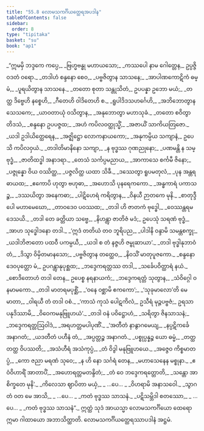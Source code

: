 ```yaml
---
title: "55.8 လောမသကင်္ဂိယတ္ထေရအပဒါန"
tableOfContents: false
sidebar:
  order: 8
type: "tipitaka"
basket: "su"
book: "ap1"
---
```



<DynamicBreadcrumb />

<Division number="225" book="ap1" e="ch" v="20" p="415">

<Paragraph number="7573" type="verses" book="ap1">
_“ဣမမှိ ဘဒ္ဒကေ ကပ္ပေ,_  
_ဗြဟ္မဗန္ဓု မဟာယသော;_  
_ကဿပေါ နာမ ဂေါတ္တေန,_  
ဥပ္ပဇ္ဇိ ဝဒတံ ဝရော._  

</Paragraph>

</Division>
<Division number="226" book="ap1" e="ch" v="20" p="415">

<Paragraph number="7574" type="verses" book="ap1">
_တဒါဟံ စန္ဒနော စေဝ,_  
_ပဗ္ဗဇိတွာန သာသနေ;_  
_အာပါဏကောဋိကံ ဓမ္မံ,_  
_ပူရယိတွာန သာသနေ._  

</Paragraph>

</Division>
<Division number="227" book="ap1" e="ch" v="20" p="415">

<Paragraph number="7575" type="verses" book="ap1">
_တတော စုတာ သန္တုသိတံ,_  
ဥပပန္နာ ဥဘော မယံ;_  
_တတ္ထ ဒိဗ္ဗေဟိ နစ္စေဟိ,_  
_ဂီတေဟိ ဝါဒိတေဟိ စ._  

</Paragraph>

</Division>
<Division number="228" book="ap1" e="ch" v="20" p="415">

<Paragraph number="7576" type="verses" book="ap1">
_ရူပါဒိဒသဟင်္ဂေဟိ,_  
_အဘိဘောတွာန သေသကေ;_  
_ယာဝတာယုံ ဝသိတွာန,_  
_အနုဘောတွာ မဟာသုခံ._  

</Paragraph>

</Division>
<Division number="229" book="ap1" e="ch" v="20" p="415">

<Paragraph number="7577" type="verses" book="ap1">
_တတော စဝိတွာ တိဒသံ,_  
_စန္ဒနော ဥပပဇ္ဇထ;_  
_အဟံ ကပိလဝတ္ထုသ္မိံ,_  
_အဇာယိံ သာကိယတြဇော._  

</Paragraph>

</Division>
<Division number="230" book="ap1" e="ch" v="20" p="416">

<Paragraph number="7578" type="verses" book="ap1">
_ယဒါ ဥဒါယိတ္ထေရေန,_  
_အဇ္ဈိဋ္ဌော လောကနာယကော;_  
_အနုကမ္ပိယ သကျာနံ,_  
ဥပေသိ ကပိလဝှယံ._  

</Paragraph>

</Division>
<Division number="231" book="ap1" e="ch" v="20" p="416">

<Paragraph number="7579" type="verses" book="ap1">
_တဒါတိမာနိနော သကျာ,_  
_န ဗုဒ္ဓဿ ဂုဏညုနော;_  
_ပဏမန္တိ န သမ္ဗုဒ္ဓံ,_  
_ဇာတိထဒ္ဓါ အနာဒရာ._  

</Paragraph>

</Division>
<Division number="232" book="ap1" e="ch" v="20" p="416">

<Paragraph number="7580" type="verses" book="ap1">
_တေသံ သင်္ကပ္ပမညာယ,_  
_အာကာသေ စင်္ကမီ ဇိနော;_  
_ပဇ္ဇုန္နော ဝိယ ဝဿိတ္ထ,_  
_ပဇ္ဇလိတ္ထ ယထာ သိခီ._  

</Paragraph>

</Division>
<Division number="233" book="ap1" e="ch" v="20" p="416">

<Paragraph number="7581" type="verses" book="ap1">
_ဒဿေတွာ ရူပမတုလံ,_  
_ပုန အန္တရဓာယထ;_  
_ဧကောပိ ဟုတွာ ဗဟုဓာ,_  
_အဟောသိ ပုနရေကကော._  

</Paragraph>

</Division>
<Division number="234" book="ap1" e="ch" v="20" p="416">

<Paragraph number="7582" type="verses" book="ap1">
_အန္ဓကာရံ ပကာသဉ္စ,_  
_ဒဿယိတွာ အနေကဓာ;_  
_ပါဋိဟေရံ ကရိတွာန,_  
_ဝိနယီ ဉာတကေ မုနိ._  

</Paragraph>

</Division>
<Division number="235" book="ap1" e="ch" v="20" p="416">

<Paragraph number="7583" type="verses" book="ap1">
_စာတုဒ္ဒီပေါ မဟာမေဃော,_  
_တာဝဒေဝ ပဝဿထ;_  
_တဒါ ဟိ ဇာတကံ ဗုဒ္ဓေါ,_  
_ဝေဿန္တရမဒေသယိ._  

</Paragraph>

</Division>
<Division number="236" book="ap1" e="ch" v="20" p="416">

<Paragraph number="7584" type="verses" book="ap1">
_တဒါ တေ ခတ္တိယာ သဗ္ဗေ,_  
_နိဟန္တွာ ဇာတိဇံ မဒံ;_  
ဥပေသုံ သရဏံ ဗုဒ္ဓံ,_  
_အာဟ သုဒ္ဓေါဒနော တဒါ._  

</Paragraph>

</Division>
<Division number="237" book="ap1" e="ch" v="20" p="416">

<Paragraph number="7585" type="verses" book="ap1">
_‘ဣဒံ တတိယံ တဝ ဘူရိပည,_  
_ပါဒါနိ ဝန္ဒာမိ သမန္တစက္ခု;_  
_ယဒါဘိဇာတော ပထဝီ ပကမ္ပယီ,_  
_ယဒါ စ တံ နဇ္ဇဟိ ဇမ္ဗုဆာယာ’._  

</Paragraph>

</Division>
<Division number="238" book="ap1" e="ch" v="20" p="416">

<Paragraph number="7586" type="verses" book="ap1">
_တဒါ ဗုဒ္ဓါနုဘာဝံ တံ,_  
_ဒိသွာ ဝိမှိတမာနသော;_  
_ပဗ္ဗဇိတွာန တတ္ထေဝ,_  
_နိဝသိံ မာတုပူဇကော._  

</Paragraph>

</Division>
<Division number="239" book="ap1" e="ch" v="20" p="416">

<Paragraph number="7587" type="verses" book="ap1">
_စန္ဒနော ဒေဝပုတ္တော မံ,_  
ဥပဂန္တွာနုပုစ္ဆထ;_  
_ဘဒ္ဒေကရတ္တဿ တဒါ,_  
_သင်္ခေပဝိတ္ထာရံ နယံ._  

</Paragraph>

</Division>
<Division number="240" book="ap1" e="ch" v="20" p="416">

<Paragraph number="7588" type="verses" book="ap1">
_စောဒိတောဟံ တဒါ တေန,_  
ဥပေစ္စ နရနာယကံ;_  
_ဘဒ္ဒေကရတ္တံ သုတွာန,_  
_သံဝိဂ္ဂေါ ဝနမာမကော._  

</Paragraph>

</Division>
<Division number="241" book="ap1" e="ch" v="20" p="417">

<Paragraph number="7589" type="verses" book="ap1">
_တဒါ မာတရမပုစ္ဆိံ,_  
_‘ဝနေ ဝစ္ဆာမိ ဧကကော’;_  
_‘သုခုမာလော’တိ မေ မာတာ,_  
_ဝါရယီ တံ တဒါ ဝစံ._  

</Paragraph>

</Division>
<Division number="242" book="ap1" e="ch" v="20" p="417">

<Paragraph number="7590" book="ap1">
_‘ကာသံ ကုသံ ပေါဋကိလံ,_  
ဥသီရံ မုဉ္ဇပဗ္ဗဇံ;_  
ဥရသာ ပနုဒိဿာမိ,_  
_ဝိဝေကမနုဗြူဟယံ’._  

</Paragraph>

</Division>
<Division number="243" book="ap1" e="ch" v="20" p="417">

<Paragraph number="7591" type="verses" book="ap1">
_တဒါ ဝနံ ပဝိဋ္ဌောဟံ,_  
_သရိတွာ ဇိနသာသနံ;_  
_ဘဒ္ဒေကရတ္တဩဝါဒံ,_  
_အရဟတ္တမပါပုဏိံ._  

</Paragraph>

</Division>
<Division number="244" book="ap1" e="ch" v="20" p="417">

<Paragraph number="7592" type="verses" book="ap1">
_‘အတီတံ နာနွာဂမေယျ,_  
_နပ္ပဋိကင်္ခေ အနာဂတံ;_  
_ယဒတီတံ ပဟီနံ တံ,_  
_အပ္ပတ္တဉ္စ အနာဂတံ._  

</Paragraph>

</Division>
<Division number="245" book="ap1" e="ch" v="20" p="417">

<Paragraph number="7593" type="verses" book="ap1">
_ပစ္စုပ္ပန္နဉ္စ ယော ဓမ္မံ,_  
_တတ္ထ တတ္ထ ဝိပဿတိ;_  
_အသံဟီရံ အသံကုပ္ပံ,_  
_တံ ဝိဒွါ မနုဗြူဟယေ._  

</Paragraph>

</Division>
<Division number="246" book="ap1" e="ch" v="20" p="417">

<Paragraph number="7594" type="verses" book="ap1">
_အဇ္ဇေဝ ကိစ္စမာတပ္ပံ,_  
_ကော ဇညာ မရဏံ သုဝေ;_  
_န ဟိ နော သင်္ဂရံ တေန,_  
_မဟာသေနေန မစ္စုနာ._  

</Paragraph>

</Division>
<Division number="247" book="ap1" e="ch" v="20" p="417">

<Paragraph number="7595" type="verses" book="ap1">
_ဧဝံဝိဟာရိံ အာတာပိံ,_  
_အဟောရတ္တမတန္ဒိတံ;_  
_တံ ဝေ ဘဒ္ဒေကရတ္တောတိ,_  
_သန္တော အာစိက္ခတေ မုနိ’._  

</Paragraph>

</Division>
<Division number="248" book="ap1" e="ch" v="20" p="417">

<Paragraph number="7596" type="verses" book="ap1">
_ကိလေသာ ဈာပိတာ မယှံ,_  
_ …ပေ… _  
_ဝိဟရာမိ အနာသဝေါ._  

</Paragraph>

</Division>
<Division number="249" book="ap1" e="ch" v="20" p="417">

<Paragraph number="7597" type="verses" book="ap1">
_သွာဂတံ ဝတ မေ အာသိ,_  
_ …ပေ… _  
_ကတံ ဗုဒ္ဓဿ သာသနံ._  

</Paragraph>

</Division>
<Division number="250" book="ap1" e="ch" v="20" p="417">

<Paragraph number="7598" type="verses" book="ap1">
_ပဋိသမ္ဘိဒါ စတဿော,_  
_ …ပေ… _  
_ကတံ ဗုဒ္ဓဿ သာသနံ”._  

</Paragraph>

<Paragraph number="7599" book="ap1">
ဣတ္ထံ သုဒံ အာယသ္မာ လောမသကင်္ဂိယော ထေရော ဣမာ ဂါထာယော အဘာသိတ္ထာတိ.

</Paragraph>
</Division>

<Paragraph number="7600" type="center" book="ap1">
လောမသကင်္ဂိယတ္ထေရဿာပဒါနံ အဋ္ဌမံ.
</Paragraph>